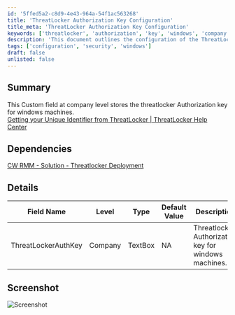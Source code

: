 ```yaml
---
id: '5ffed5a2-c8d9-4e43-964a-54f1ac563268'
title: 'ThreatLocker Authorization Key Configuration'
title_meta: 'ThreatLocker Authorization Key Configuration'
keywords: ['threatlocker', 'authorization', 'key', 'windows', 'company']
description: 'This document outlines the configuration of the ThreatLocker Authorization Key at the company level for Windows machines, including its dependencies and detailed field information.'
tags: ['configuration', 'security', 'windows']
draft: false
unlisted: false
---
```

## Summary

This Custom field at company level stores the threatlocker Authorization key for windows machines.  
[Getting your Unique Identifier from ThreatLocker | ThreatLocker Help Center](https://threatlocker.kb.help/getting-your-unique-identifier-from-threatlocker/)

## Dependencies

[CW RMM - Solution - Threatlocker Deployment](https://proval.itglue.com/DOC-5078775-17730657)

## Details

| Field Name             | Level  | Type     | Default Value | Description                                        | Editable |
|-----------------------|--------|----------|---------------|----------------------------------------------------|----------|
| ThreatLockerAuthKey   | Company| TextBox  | NA            | Threatlocker Authorization key for windows machines.| Yes      |

## Screenshot

![Screenshot](../../../static/img/Company---ThreatLockerAuthKey/image_1.png)











